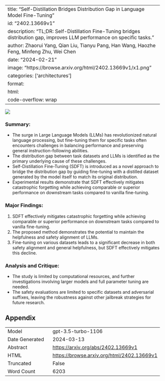 
---
title: "Self-Distillation Bridges Distribution Gap in Language Model Fine-Tuning"
id: "2402.13669v1"
description: "TL;DR: Self-Distillation Fine-Tuning bridges distribution gap, improves LLM performance on specific tasks."
author: Zhaorui Yang, Qian Liu, Tianyu Pang, Han Wang, Haozhe Feng, Minfeng Zhu, Wei Chen
date: "2024-02-21"
image: "https://browse.arxiv.org/html/2402.13669v1/x1.png"
categories: ['architectures']
format:
  html:
    code-overflow: wrap
---

![](https://browse.arxiv.org/html/2402.13669v1/x1.png)

### Summary:
- The surge in Large Language Models (LLMs) has revolutionized natural language processing, but fine-tuning them for specific tasks often encounters challenges in balancing performance and preserving general instruction-following abilities.
- The distribution gap between task datasets and LLMs is identified as the primary underlying cause of these challenges.
- Self-Distillation Fine-Tuning (SDFT) is introduced as a novel approach to bridge the distribution gap by guiding fine-tuning with a distilled dataset generated by the model itself to match its original distribution.
- Experimental results demonstrate that SDFT effectively mitigates catastrophic forgetting while achieving comparable or superior performance on downstream tasks compared to vanilla fine-tuning.

### Major Findings:
1. SDFT effectively mitigates catastrophic forgetting while achieving comparable or superior performance on downstream tasks compared to vanilla fine-tuning.
2. The proposed method demonstrates the potential to maintain the helpfulness and safety alignment of LLMs.
3. Fine-tuning on various datasets leads to a significant decrease in both safety alignment and general helpfulness, but SDFT effectively mitigates this decline.

### Analysis and Critique:
- The study is limited by computational resources, and further investigations involving larger models and full parameter tuning are needed.
- The safety evaluations are limited to specific datasets and adversarial suffixes, leaving the robustness against other jailbreak strategies for future research.

## Appendix

|          |          |
|----------|----------|
| Model     | gpt-3.5-turbo-1106       |
| Date Generated     | 2024-03-13       |
| Abstract | [https://arxiv.org/abs/2402.13669v1](https://arxiv.org/abs/2402.13669v1)        |
| HTML     | [https://browse.arxiv.org/html/2402.13669v1](https://browse.arxiv.org/html/2402.13669v1)       |
| Truncated       | False       |
| Word Count       | 6203       |